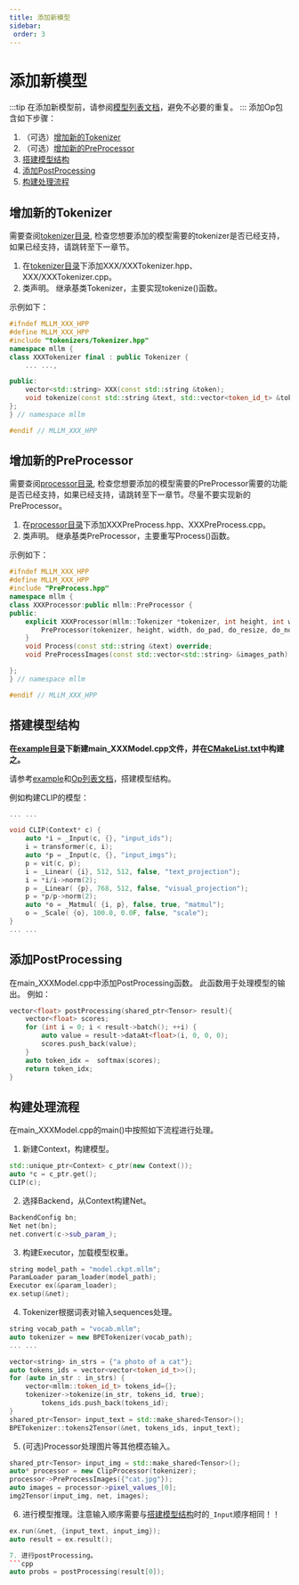 ---
title: 添加新模型
sidebar:
 order: 3
---

# 添加新模型
:::tip
在添加新模型前，请参阅[模型列表文档]()，避免不必要的重复。
:::
添加Op包含如下步骤：
1. （可选）[增加新的Tokenizer](#增加新的Tokenizer)
1. （可选）[增加新的PreProcessor](#增加新的PreProcessor)
2. [搭建模型结构](#搭建模型结构)
2. [添加PostProcessing](#添加PostProcessing)
3. [构建处理流程](#构建处理流程)

##  增加新的Tokenizer

需要查阅[tokenizer目录](https://github.com/UbiquitousLearning/mllm/tree/develop/src/tokenizers), 检查您想要添加的模型需要的tokenizer是否已经支持，如果已经支持，请跳转至下一章节。

1. 在[tokenizer目录](https://github.com/UbiquitousLearning/mllm/tree/develop/src/tokenizers)下添加XXX/XXXTokenizer.hpp、XXX/XXXTokenizer.cpp。
2. 类声明。 继承基类Tokenizer，主要实现tokenize()函数。

示例如下：
```cpp
#ifndef MLLM_XXX_HPP
#define MLLM_XXX_HPP
#include "tokenizers/Tokenizer.hpp"
namespace mllm {
class XXXTokenizer final : public Tokenizer {
    ... ...,

public:
    vector<std::string> XXX(const std::string &token);
    void tokenize(const std::string &text, std::vector<token_id_t> &tokens, bool bos) override;
};
} // namespace mllm

#endif // MLLM_XXX_HPP
```

##  增加新的PreProcessor

需要查阅[processor目录](https://github.com/UbiquitousLearning/mllm/tree/develop/src/processor), 检查您想要添加的模型需要的PreProcessor需要的功能是否已经支持，如果已经支持，请跳转至下一章节。尽量不要实现新的PreProcessor。

1. 在[processor目录](https://github.com/UbiquitousLearning/mllm/tree/develop/src/processor)下添加XXXPreProcess.hpp、XXXPreProcess.cpp。
2. 类声明。 继承基类PreProcessor，主要重写Process()函数。

示例如下：
```cpp
#ifndef MLLM_XXX_HPP
#define MLLM_XXX_HPP
#include "PreProcess.hpp"
namespace mllm {
class XXXProcessor:public mllm::PreProcessor {
public:
    explicit XXXProcessor(mllm::Tokenizer *tokenizer, int height, int width, bool do_pad, bool do_resize, bool do_normalize, bool do_rescale, std::vector<float> mean) :
        PreProcessor(tokenizer, height, width, do_pad, do_resize, do_normalize, do_rescale, std::move(mean), std::move(std)) {
    }
    void Process(const std::string &text) override;
    void PreProcessImages(const std::vector<std::string> &images_path) override;

};
} // namespace mllm

#endif // MLLM_XXX_HPP
```

## 搭建模型结构

**在[example目录](https://github.com/UbiquitousLearning/mllm/tree/develop/examples)下新建main_XXXModel.cpp文件，并在[CMakeList.txt](https://github.com/UbiquitousLearning/mllm/blob/develop/CMakeLists.txt)中构建之。**

请参考[example](https://github.com/UbiquitousLearning/mllm/tree/develop/examples)和[Op列表文档]()，搭建模型结构。

例如构建CLIP的模型：
```cpp
... ...

void CLIP(Context* c) {
    auto *i = _Input(c, {}, "input_ids");
    i = transformer(c, i);
    auto *p = _Input(c, {}, "input_imgs");
    p = vit(c, p);
    i = _Linear( {i}, 512, 512, false, "text_projection");
    i = *i/i->norm(2);
    p = _Linear( {p}, 768, 512, false, "visual_projection");
    p = *p/p->norm(2);
    auto *o = _Matmul( {i, p}, false, true, "matmul");
    o = _Scale( {o}, 100.0, 0.0F, false, "scale");
}
... ...
```

## 添加PostProcessing
在main_XXXModel.cpp中添加PostProcessing函数。
此函数用于处理模型的输出。
例如：

```cpp
vector<float> postProcessing(shared_ptr<Tensor> result){
    vector<float> scores;
    for (int i = 0; i < result->batch(); ++i) {
        auto value = result->dataAt<float>(i, 0, 0, 0);
        scores.push_back(value);
    }
    auto token_idx =  softmax(scores);
    return token_idx;
}
```

## 构建处理流程

在main_XXXModel.cpp的main()中按照如下流程进行处理。

1. 新建Context，构建模型。
```cpp
std::unique_ptr<Context> c_ptr(new Context());
auto *c = c_ptr.get();
CLIP(c);
```

2. 选择Backend，从Context构建Net。
```cpp
BackendConfig bn;
Net net(bn);
net.convert(c->sub_param_);
```

3. 构建Executor，加载模型权重。
```cpp
string model_path = "model.ckpt.mllm";
ParamLoader param_loader(model_path);
Executor ex(&param_loader);
ex.setup(&net);
```

4. Tokenizer根据词表对输入sequences处理。
```cpp
string vocab_path = "vocab.mllm";
auto tokenizer = new BPETokenizer(vocab_path);
... ...

vector<string> in_strs = {"a photo of a cat"};
auto tokens_ids = vector<vector<token_id_t>>();
for (auto in_str : in_strs) {
    vector<mllm::token_id_t> tokens_id={};
    tokenizer->tokenize(in_str, tokens_id, true);
        tokens_ids.push_back(tokens_id);
}
shared_ptr<Tensor> input_text = std::make_shared<Tensor>();
BPETokenizer::tokens2Tensor(&net, tokens_ids, input_text);
```

5. (可选)Processor处理图片等其他模态输入。
```cpp
shared_ptr<Tensor> input_img = std::make_shared<Tensor>();
auto* processor = new ClipProcessor(tokenizer);
processor->PreProcessImages({"cat.jpg"});
auto images = processor->pixel_values_[0];
img2Tensor(input_img, net, images);
```

6. 进行模型推理。注意输入顺序需要与[搭建模型结构](#搭建模型结构)时的`_Input`顺序相同！！
```cpp
ex.run(&net, {input_text, input_img});
auto result = ex.result();

7. 进行postProcessing。
```cpp
auto probs = postProcessing(result[0]);
```